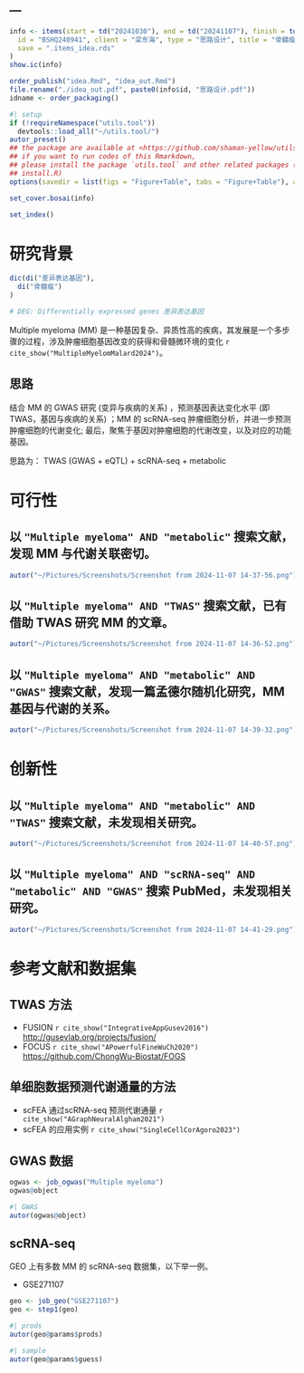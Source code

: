 ---
---

```r
info <- items(start = td("20241030"), end = td("20241107"), finish = td("20241107"),
  id = "BSHQ240941", client = "梁东海", type = "思路设计", title = "骨髓瘤思路设计",
  save = ".items_idea.rds"
)
show.ic(info)

order_publish("idea.Rmd", "idea_out.Rmd")
file.rename("./idea_out.pdf", paste0(info$id, "思路设计.pdf"))
idname <- order_packaging()
```

```r
#| setup
if (!requireNamespace("utils.tool"))
  devtools::load_all("~/utils.tool/")
autor_preset()
## the package are available at <https://github.com/shaman-yellow/utils.tool>
## if you want to run codes of this Rmarkdown,
## please install the package `utils.tool` and other related packages (run
## install.R)
options(savedir = list(figs = "Figure+Table", tabs = "Figure+Table"), autor_asis = F)
```

```r
set_cover.bosai(info)
```

```r
set_index()
```

# 研究背景 {#abstract}

```r
dic(di("差异表达基因"),
  di("骨髓瘤")
)

# DEG: Differentially expressed genes 差异表达基因
```

Multiple myeloma (MM) 是一种基因复杂、异质性高的疾病，其发展是一个多步骤的过程，涉及肿瘤细胞基因改变的获得和骨髓微环境的变化 `r cite_show("MultipleMyelomMalard2024")`。

## 思路 {#introduction}

结合 MM 的 GWAS 研究 (变异与疾病的关系) ，预测基因表达变化水平 (即TWAS，基因与疾病的关系) ；MM 的 scRNA-seq 肿瘤细胞分析，并进一步预测肿瘤细胞的代谢变化; 最后，聚焦于基因对肿瘤细胞的代谢改变，以及对应的功能基因。

思路为： TWAS (GWAS + eQTL)  + scRNA-seq + metabolic

# 可行性 {#methods}

## 以 `"Multiple myeloma" AND "metabolic"` 搜索文献，发现 MM 与代谢关联密切。

```r
autor("~/Pictures/Screenshots/Screenshot from 2024-11-07 14-37-56.png")
```

## 以 `"Multiple myeloma" AND "TWAS"` 搜索文献，已有借助 TWAS 研究 MM 的文章。

```r
autor("~/Pictures/Screenshots/Screenshot from 2024-11-07 14-36-52.png")
```

## 以 `"Multiple myeloma" AND "metabolic" AND "GWAS"` 搜索文献，发现一篇孟德尔随机化研究，MM 基因与代谢的关系。

```r
autor("~/Pictures/Screenshots/Screenshot from 2024-11-07 14-39-32.png")
```

# 创新性 {#results}

## 以 `"Multiple myeloma" AND "metabolic" AND "TWAS"` 搜索文献，未发现相关研究。

```r
autor("~/Pictures/Screenshots/Screenshot from 2024-11-07 14-40-57.png")
```

## 以 `"Multiple myeloma" AND "scRNA-seq" AND "metabolic" AND "GWAS"` 搜索 PubMed，未发现相关研究。

```r
autor("~/Pictures/Screenshots/Screenshot from 2024-11-07 14-41-29.png")
```

# 参考文献和数据集 {#workflow}

## TWAS 方法

- FUSION `r cite_show("IntegrativeAppGusev2016")` <http://gusevlab.org/projects/fusion/>
- FOCUS `r cite_show("APowerfulFineWuCh2020")` <https://github.com/ChongWu-Biostat/FOGS>

## 单细胞数据预测代谢通量的方法

- scFEA 通过scRNA-seq 预测代谢通量 `r cite_show("AGraphNeuralAlgham2021")`
- scFEA 的应用实例 `r cite_show("SingleCellCorAgoro2023")`

## GWAS 数据

```r
ogwas <- job_ogwas("Multiple myeloma")
ogwas@object
```

```r
#| GWAS
autor(ogwas@object)
```

## scRNA-seq

GEO 上有多数 MM 的 scRNA-seq 数据集，以下举一例。

- GSE271107

```r
geo <- job_geo("GSE271107")
geo <- step1(geo)
```

```r
#| prods
autor(geo@params$prods)
```

```r
#| sample
autor(geo@params$guess)
```



